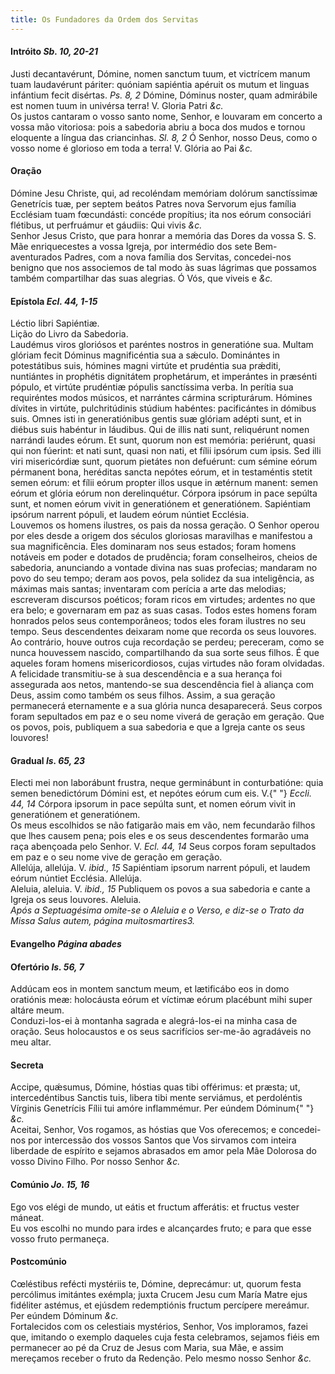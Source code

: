 ```yaml
---
title: Os Fundadores da Ordem dos Servitas
---
```


<h4 class="text-center">
  Intróito <em>Sb. 10, 20-21</em>
</h4>
<div class="grid grid-cols-2 gap-5">
  <div class="col-6 dropcaps text-justify">
    Justi decantavérunt, Dómine, nomen sanctum tuum, et victrícem manum tuam
    laudavérunt páriter: quóniam sapiéntia apéruit os mutum et linguas infántium
    fecit disértas. <em>Ps. 8, 2</em> Dómine, Dóminus noster, quam admirábile
    est nomen tuum in univérsa terra! V. Gloria Patri <em>&c.</em>
  </div>
  <div class="col-6 dropcaps text-justify">
    Os justos cantaram o vosso santo nome, Senhor, e louvaram em concerto a
    vossa mão vitoriosa: pois a sabedoria abriu a boca dos mudos e tornou
    eloquente a língua das criancinhas. <em>Sl. 8, 2</em> Ó Senhor, nosso Deus,
    como o vosso nome é glorioso em toda a terra! V. Glória ao Pai <em>&c.</em>
  </div>
</div>

<h4 class="text-center">Oração</h4>
<div class="grid grid-cols-2 gap-5">
  <div class="col-6 dropcaps text-justify">
    Dómine Jesu Christe, qui, ad recoléndam memóriam dolórum sanctíssimæ
    Genetrícis tuæ, per septem beátos Patres nova Servorum ejus família
    Ecclésiam tuam fœcundásti: concéde propítius; ita nos eórum consociári
    flétibus, ut perfruámur et gáudiis: Qui vivis <em>&c.</em>
  </div>
  <div class="col-6 dropcaps text-justify">
    Senhor Jesus Cristo, que para honrar a memória das Dores da vossa S. S. Mãe
    enriquecestes a vossa Igreja, por intermédio dos sete Bem-aventurados
    Padres, com a nova família dos Servitas, concedei-nos benigno que nos
    associemos de tal modo às suas lágrimas que possamos também compartilhar das
    suas alegrias. Ó Vós, que viveis e <em>&c.</em>
  </div>
</div>

<h4 class="text-center">
  Epístola <em>Ecl. 44, 1-15</em>
</h4>
<div class="grid grid-cols-2 gap-5">
  <div class="col-6 text-justify">Léctio libri Sapiéntiæ.</div>
  <div class="col-6 text-justify">Lição do Livro da Sabedoria.</div>
  <div class="col-6 dropcaps text-justify">
    Laudémus viros gloriósos et paréntes nostros in generatióne sua. Multam
    glóriam fecit Dóminus magnificéntia sua a sǽculo. Dominántes in potestátibus
    suis, hómines magni virtúte et prudéntia sua prǽditi, nuntiántes in
    prophétis dignitátem prophetárum, et imperántes in præsénti pópulo, et
    virtúte prudéntiæ pópulis sanctíssima verba. In perítia sua requiréntes
    modos músicos, et narrántes cármina scripturárum. Hómines dívites in
    virtúte, pulchritúdinis stúdium habéntes: pacificántes in dómibus suis.
    Omnes isti in generatiónibus gentis suæ glóriam adépti sunt, et in diébus
    suis habéntur in láudibus. Qui de illis nati sunt, reliquérunt nomen
    narrándi laudes eórum. Et sunt, quorum non est memória: periérunt, quasi qui
    non fúerint: et nati sunt, quasi non nati, et fílii ipsórum cum ipsis. Sed
    illi viri misericórdiæ sunt, quorum pietátes non defuérunt: cum sémine eórum
    pérmanent bona, heréditas sancta nepótes eórum, et in testaméntis stetit
    semen eórum: et fílii eórum propter illos usque in ætérnum manent: semen
    eórum et glória eórum non derelinquétur. Córpora ipsórum in pace sepúlta
    sunt, et nomen eórum vivit in generatiónem et generatiónem. Sapiéntiam
    ipsórum narrent pópuli, et laudem eórum núntiet Ecclésia.
  </div>
  <div class="col-6 dropcaps text-justify">
    Louvemos os homens ilustres, os pais da nossa geração. O Senhor operou por
    eles desde a origem dos séculos gloriosas maravilhas e manifestou a sua
    magnificência. Eles dominaram nos seus estados; foram homens notáveis em
    poder e dotados de prudência; foram conselheiros, cheios de sabedoria,
    anunciando a vontade divina nas suas profecias; mandaram no povo do seu
    tempo; deram aos povos, pela solidez da sua inteligência, as máximas mais
    santas; inventaram com perícia a arte das melodias; escreveram discursos
    poéticos; foram ricos em virtudes; ardentes no que era belo; e governaram em
    paz as suas casas. Todos estes homens foram honrados pelos seus
    contemporâneos; todos eles foram ilustres no seu tempo. Seus descendentes
    deixaram nome que recorda os seus louvores. Ao contrário, houve outros cuja
    recordação se perdeu; pereceram, como se nunca houvessem nascido,
    compartilhando da sua sorte seus filhos. É que aqueles foram homens
    misericordiosos, cujas virtudes não foram olvidadas. A felicidade
    transmitiu-se à sua descendência e a sua herança foi assegurada aos netos,
    mantendo-se sua descendência fiel à aliança com Deus, assim como também os
    seus filhos. Assim, a sua geração permanecerá eternamente e a sua glória
    nunca desaparecerá. Seus corpos foram sepultados em paz e o seu nome viverá
    de geração em geração. Que os povos, pois, publiquem a sua sabedoria e que a
    Igreja cante os seus louvores!
  </div>
</div>

<h4 class="text-center">
  Gradual <em>Is. 65, 23</em>
</h4>
<div class="grid grid-cols-2 gap-5">
  <div class="col-6 dropcaps text-justify">
    Electi mei non laborábunt frustra, neque germinábunt in conturbatióne: quia
    semen benedictórum Dómini est, et nepótes eórum cum eis. V.{" "}
    <em>Eccli. 44, 14</em> Córpora ipsorum in pace sepúlta sunt, et nomen eórum
    vivit in generatiónem et generatiónem.
  </div>
  <div class="col-6 dropcaps text-justify">
    Os meus escolhidos se não fatigarão mais em vão, nem fecundarão filhos que
    lhes causem pena; pois eles e os seus descendentes formarão uma raça
    abençoada pelo Senhor. V. <em>Ecl. 44, 14</em> Seus corpos foram sepultados
    em paz e o seu nome vive de geração em geração.
  </div>
  <div class="col-6 text-justify">
    Allelúja, allelúja. V. <em>ibid., 15</em> Sapiéntiam ipsorum narrent pópuli,
    et laudem eórum núntiet Ecclésia. Allelúja.
  </div>
  <div class="col-6 text-justify">
    Aleluia, aleluia. V. <em>ibid., 15</em> Publiquem os povos a sua sabedoria e
    cante a Igreja os seus louvores. Aleluia.
  </div>
</div>

<em>
  Após a Septuagésima omite-se o Aleluia e o Verso, e diz-se o Trato da Missa
  Salus autem, página muitosmartires3.
</em>

<h4 class="text-center">
  Evangelho <em>Página abades</em>
</h4>

<h4 class="text-center">
  Ofertório <em>Is. 56, 7</em>
</h4>
<div class="grid grid-cols-2 gap-5">
  <div class="col-6 dropcaps text-justify">
    Addúcam eos in montem sanctum meum, et lætificábo eos in domo oratiónis meæ:
    holocáusta eórum et víctimæ eórum placébunt mihi super altáre meum.
  </div>
  <div class="col-6 dropcaps text-justify">
    Conduzi-los-ei à montanha sagrada e alegrá-los-ei na minha casa de oração.
    Seus holocaustos e os seus sacrifícios ser-me-ão agradáveis no meu altar.
  </div>
</div>

<h4 class="text-center">Secreta</h4>
<div class="grid grid-cols-2 gap-5">
  <div class="col-6 dropcaps text-justify">
    Accipe, quǽsumus, Dómine, hóstias quas tibi offérimus: et præsta; ut,
    intercedéntibus Sanctis tuis, libera tibi mente serviámus, et perdoléntis
    Vírginis Genetrícis Fílii tui amóre inflammémur. Per eúndem Dóminum{" "}
    <em>&c.</em>
  </div>
  <div class="col-6 dropcaps text-justify">
    Aceitai, Senhor, Vos rogamos, as hóstias que Vos oferecemos; e concedei-nos
    por intercessão dos vossos Santos que Vos sirvamos com inteira liberdade de
    espírito e sejamos abrasados em amor pela Mãe Dolorosa do vosso Divino
    Filho. Por nosso Senhor <em>&c.</em>
  </div>
</div>

<h4 class="text-center">
  Comúnio <em>Jo. 15, 16</em>
</h4>
<div class="grid grid-cols-2 gap-5">
  <div class="col-6 dropcaps text-justify">
    Ego vos elégi de mundo, ut eátis et fructum afferátis: et fructus vester
    máneat.
  </div>
  <div class="col-6 dropcaps text-justify">
    Eu vos escolhi no mundo para irdes e alcançardes fruto; e para que esse
    vosso fruto permaneça.
  </div>
</div>

<h4 class="text-center">Postcomúnio</h4>
<div class="grid grid-cols-2 gap-5">
  <div class="col-6 dropcaps text-justify">
    Cœléstibus refécti mystériis te, Dómine, deprecámur: ut, quorum festa
    percólimus imitántes exémpla; juxta Crucem Jesu cum María Matre ejus
    fidéliter astémus, et ejúsdem redemptiónis fructum percípere mereámur. Per
    eúndem Dóminum <em>&c.</em>
  </div>
  <div class="col-6 dropcaps text-justify">
    Fortalecidos com os celestiais mystérios, Senhor, Vos imploramos, fazei que,
    imitando o exemplo daqueles cuja festa celebramos, sejamos fiéis em
    permanecer ao pé da Cruz de Jesus com Maria, sua Mãe, e assim mereçamos
    receber o fruto da Redenção. Pelo mesmo nosso Senhor <em>&c.</em>
  </div>
</div>
